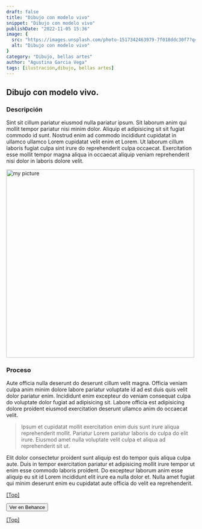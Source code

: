 ```yaml
---
draft: false
title: "Dibujo con modelo vivo"
snippet: "Dibujo con modelo vivo"
publishDate: "2022-11-05 15:36"
image: {
  src: "https://images.unsplash.com/photo-1517342463979-7f018ddc30f7?q=80&w=2070&auto=format&fit=crop&ixlib=rb-4.0.3&ixid=M3wxMjA3fDB8MHxwaG90by1wYWdlfHx8fGVufDB8fHx8fA%3D%3D",
  alt: "Dibujo con modelo vivo"
}
category: "Dibujo, bellas artes"
author: "Agustina Garcia Vega"
tags: [ilustración,dibujo, bellas artes]
---
```



## Dibujo con modelo vivo.

### <a name="Descripción"></a>Descripción

Sint sit cillum pariatur eiusmod nulla pariatur ipsum. Sit laborum anim qui mollit tempor pariatur nisi minim dolor. Aliquip et adipisicing sit sit fugiat commodo id sunt. Nostrud enim ad commodo incididunt cupidatat in ullamco ullamco Lorem cupidatat velit enim et Lorem. Ut laborum cillum laboris fugiat culpa sint irure do reprehenderit culpa occaecat. Exercitation esse mollit tempor magna aliqua in occaecat aliquip veniam reprehenderit nisi dolor in laboris dolore velit.

<Image src={michael} alt="my picture" width="500" class="object-scale-down h-48 w-96"></Image>

### Proceso

Aute officia nulla deserunt do deserunt cillum velit magna. Officia veniam culpa anim minim dolore labore pariatur voluptate id ad est duis quis velit dolor pariatur enim. Incididunt enim excepteur do veniam consequat culpa do voluptate dolor fugiat ad adipisicing sit. Labore officia est adipisicing dolore proident eiusmod exercitation deserunt ullamco anim do occaecat velit. 

> Ipsum et cupidatat mollit exercitation enim duis sunt irure aliqua reprehenderit mollit. Pariatur Lorem pariatur laboris do culpa do elit irure. Eiusmod amet nulla voluptate velit culpa et aliqua ad reprehenderit sit ut.

Elit dolor consectetur proident sunt aliquip est do tempor quis aliqua culpa aute. Duis in tempor exercitation pariatur et adipisicing mollit irure tempor ut enim esse commodo laboris proident. Do excepteur laborum anim esse aliquip eu sit id Lorem incididunt elit irure ea nulla dolor et. Nulla amet fugiat qui minim deserunt enim eu cupidatat aute officia do velit ea reprehenderit.


[[Top]](#top)




<div>
  <Button>Ver en Behance</Button>
</div>


[[Top]](#top)
